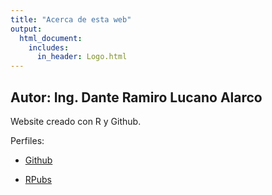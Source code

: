 ```yaml
---
title: "Acerca de esta web"
output:
  html_document:
    includes:
      in_header: Logo.html
---
```


```{=html}
<style>
 .html-widget {
     margin: auto;
 }
 </style>
```

## Autor: Ing. Dante Ramiro Lucano Alarco

Website creado con R y Github.

Perfiles:

-   [Github](https://github.com/Damthe123)

-   [RPubs](https://rpubs.com/Dante123)
